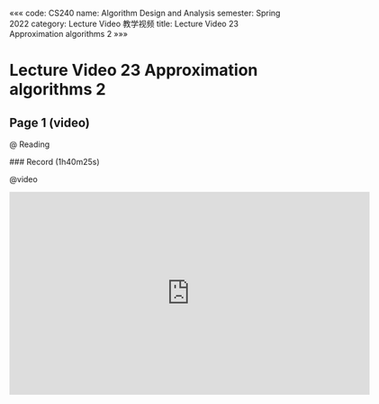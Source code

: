 «««
code: CS240
name: Algorithm Design and Analysis
semester: Spring 2022
category: Lecture Video 教学视频
title: Lecture Video 23 Approximation algorithms 2
»»»

# Lecture Video 23 Approximation algorithms 2

## Page 1 (video)

@ Reading

<div class="markdown-body">
### Record (1h40m25s)
</div>

@video

<iframe src="https://sbfull.com/e/ye71mpksx4xg.html" frameborder=0 marginwidth=0 marginheight=0 scrolling=no width=640 height=360 allowfullscreen></iframe>


